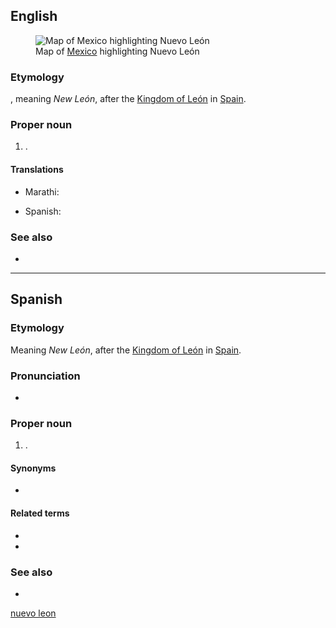 ==English==
[[File:Mexico map, MX-NLE.svg|thumb|Map of [[Mexico]] highlighting Nuevo León]]

===Etymology===
{{etyl|es|en}}, meaning ''New León'', after the [[w:Kingdom of León|Kingdom of León]] in [[Spain]].

===Proper noun===
{{en-proper noun|head=Nuevo León}}

# {{place|en|state|c/Mexico}}.

====Translations====
{{trans-top|state of Mexico}}
* Marathi: {{t|mr|नुएवा लेओन|n}}
{{trans-mid}}
* Spanish: {{t+|es|Nuevo León|m}}
{{trans-bottom}}

===See also===
* {{pedialite}}

[[Category:English terms spelled with Ó|nuevo leon]]

----

==Spanish==

===Etymology===
Meaning ''New León'', after the [[w:Kingdom of León|Kingdom of León]] in [[Spain]].

===Pronunciation===
* {{es-IPA|nuévo león}}

===Proper noun===
{{es-proper noun|m|head=[[nuevo|Nuevo]] [[León]]}}

# {{place|es|state|c/Mexico}}.

====Synonyms====
* {{l|es|NL}} {{qualifier|abbreviation}}

====Related terms====
* {{l|es|neoleonés}}
* {{l|es|nuevoleonés}}

===See also===
* {{pedialite|lang=es}}